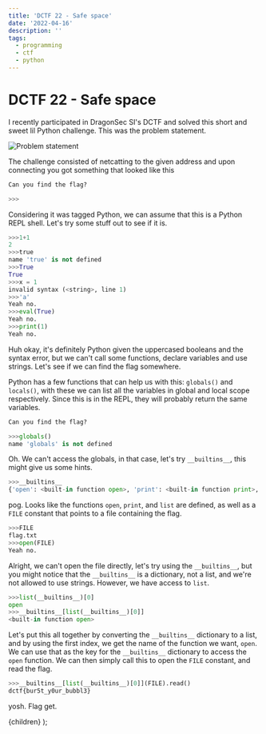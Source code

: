 ```yaml
---
title: 'DCTF 22 - Safe space'
date: '2022-04-16'
description: ''
tags:
  - programming
  - ctf
  - python
---
```



# DCTF 22 - Safe space

I recently participated in DragonSec SI's DCTF and solved this short and sweet lil Python challenge. This was the problem statement.

![Problem statement](/assets/blog/dctf-safe-space/problem-statement.JPG)

The challenge consisted of netcatting to the given address and upon connecting you got something that looked like this

```python
Can you find the flag?

>>>
```

Considering it was tagged Python, we can assume that this is a Python REPL shell. Let's try some stuff out to see if it is.

```python
>>>1+1
2
>>>true
name 'true' is not defined
>>>True
True
>>>x = 1
invalid syntax (<string>, line 1)
>>>'a'
Yeah no.
>>>eval(True)
Yeah no.
>>>print(1)
Yeah no.
```

Huh okay, it's definitely Python given the uppercased booleans and the syntax error, but we can't call some functions, declare variables and use strings. Let's see if we can find the flag somewhere.

Python has a few functions that can help us with this: `globals()` and `locals()`, with these we can list all the variables in global and local scope respectively. Since this is in the REPL, they will probably return the same variables.

```python
Can you find the flag?

>>>globals()
name 'globals' is not defined
```

Oh. We can't access the globals, in that case, let's try `__builtins__`, this might give us some hints.

```python
>>>__builtins__
{'open': <built-in function open>, 'print': <built-in function print>, 'list': <class 'list'>, 'FILE': 'flag.txt'}
```

pog. Looks like the functions `open`, `print`, and `list` are defined, as well as a `FILE` constant that points to a file containing the flag.

```python
>>>FILE
flag.txt
>>>open(FILE)
Yeah no.
```

Alright, we can't open the file directly, let's try using the `__builtins__`, but you might notice that the `__builtins__` is a dictionary, not a list, and we're not allowed to use strings. However, we have access to `list`.

```python
>>>list(__builtins__)[0]
open
>>>__builtins__[list(__builtins__)[0]]
<built-in function open>
```

Let's put this all together by converting the `__builtins__` dictionary to a list, and by using the first index, we get the name of the function we want, `open`. We can use that as the key for the `__builtins__` dictionary to access the `open` function. We can then simply call this to open the `FILE` constant, and read the flag.

```python
>>>__builtins__[list(__builtins__)[0]](FILE).read()
dctf{bur5t_y0ur_bubbl3}
```

yosh. Flag get.

  <PageLayout withBackButton>
    <BlogPost title="DCTF 22 - Safe space" description="Escaping Python jails">
      {children}
    </BlogPost>
  </PageLayout>
);
